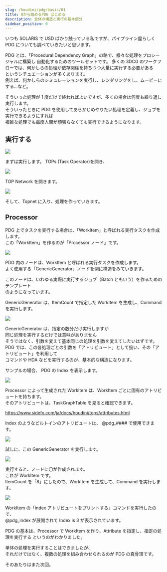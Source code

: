 ```yaml
---
slug: /houdini/pdg/basic/01
title: 0から始めるPDG はじめる
description: 全体の構造と実行の基本部分
sidebar_position: 0
---
```


いつも SOLARIS で USD ばかり触っている私ですが、パイプライン屋らしく  
PDG についても調べていきたいと思います。

PDG とは、「Procedural Dependency Graph」の略で、様々な処理をプロシージャルに構築し
自動化するためのツールセットです。
多くの 3DCG のワークフローでは、何かしらの処理が依存関係を持ちつつ大量に実行する必要がある  
というシチュエーションが多くあります。  
例えば、何かしらのシミュレーションを実行し、レンダリングをし、ムービーにする...など。

そういった処理が 1 度だけで終わればよいですが、多くの場合は何度も繰り返し実行します。  
そういったときに PDG を使用してあらかじめやりたい処理を定義し、ジョブを実行できるようにすれば  
複雑な処理でも毎度人間が頑張らなくても実行できるようになります。

## 実行する

![](https://gyazo.com/b05c6397311d121f24dc6735cd2fa695.png)

まずは実行します。
TOPs (Task Operator)を開き、

![](https://gyazo.com/0be35a051c237b52117f42aee65a4067.png)

TOP Network を開きます。

![](https://gyazo.com/8d43a2a253f83d10c2a7bab6510639da.png)

そして、Topnet に入り、処理を作っていきます。

## Processor

PDG 上でタスクを実行する場合は、「WorkItem」と呼ばれる実行タスクを作成します。  
この「WorkItem」を作るのが「Processor ノード」です。

![](https://gyazo.com/72da70cf014dda1fbffca3adf9adfd82.png)

PDG 内のノードは、WorkItem と呼ばれる実行タスクを作成します。  
よく使用する「GenericGenerator」ノードを例に構造をみていきます。

このノードは、いわゆる実際に実行するジョブ（Batch ともいう）を作るためのテンプレート  
のようになっています。

GenericGenerator は、ItemCount で指定した WorkItem を生成し、Command を実行します。

![](https://gyazo.com/28f51c41e43b28d871124c4bb324f5ef.png)

GenericGenerator は、指定の数分だけ実行しますが  
同じ処理を実行するだけでは意味がありません  
そうではなく、引数を変えて基本同じの処理を引数を変えてしたいはずです。  
PDG では、この各処理ごとの引数を「アトリビュート」として扱い、その「アトリビュート」を利用して  
コマンドや HDA などを実行するのが、基本的な構造になります。

サンプルの場合、 PDG の Index を表示します。

![](https://gyazo.com/1132f928d9261f2591bab7e8438a2826.png)

Processor によって生成された WorkItem は、WorkItem ごとに固有のアトリビュートを持ちます。  
そのアトリビュートは、TaskGraphTable を見ると確認できます。

https://www.sidefx.com/ja/docs/houdini/tops/attributes.html

Index のようなビルトインのアトリビュートは、 @pdg\_#### で使用できます。

![](https://gyazo.com/8ee34f36433f895b10701333863739a5.png)

試しに、この GenericGenerator を実行します。

![](https://gyazo.com/cf65108be0d66d7575762f859b1659a5.png)

実行すると、ノードに〇が作成されます。  
これが WorkItem です。  
ItemCount を「8」にしたので、WorkItem を生成して、Command を実行します。

![](https://gyazo.com/51bd07ee9a9ac3efa32f0edbdd90a632.png)

WorkItem の「index アトリビュートをプリントする」コマンドを実行したので、  
@pdg_index が展開されて Index is 3 が表示されています。

PDG の基本は、Processor で WorkItem を作り、Attribute を指定し、指定の処理を実行する というのがわかりました。

単体の処理を実行することはできましたが、  
それだけではなく、複数の処理を組み合わせられるのが PDG の真骨頂です。

そのあたりはまた次回。
